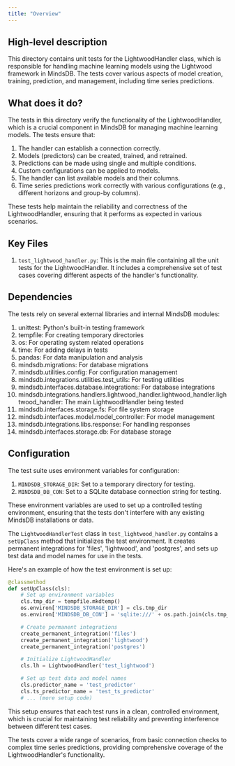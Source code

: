 ```yaml
---
title: "Overview"
---
```


## High-level description
This directory contains unit tests for the LightwoodHandler class, which is responsible for handling machine learning models using the Lightwood framework in MindsDB. The tests cover various aspects of model creation, training, prediction, and management, including time series predictions.

## What does it do?
The tests in this directory verify the functionality of the LightwoodHandler, which is a crucial component in MindsDB for managing machine learning models. The tests ensure that:

1. The handler can establish a connection correctly.
2. Models (predictors) can be created, trained, and retrained.
3. Predictions can be made using single and multiple conditions.
4. Custom configurations can be applied to models.
5. The handler can list available models and their columns.
6. Time series predictions work correctly with various configurations (e.g., different horizons and group-by columns).

These tests help maintain the reliability and correctness of the LightwoodHandler, ensuring that it performs as expected in various scenarios.

## Key Files
1. `test_lightwood_handler.py`: This is the main file containing all the unit tests for the LightwoodHandler. It includes a comprehensive set of test cases covering different aspects of the handler's functionality.

## Dependencies
The tests rely on several external libraries and internal MindsDB modules:

1. unittest: Python's built-in testing framework
2. tempfile: For creating temporary directories
3. os: For operating system related operations
4. time: For adding delays in tests
5. pandas: For data manipulation and analysis
6. mindsdb.migrations: For database migrations
7. mindsdb.utilities.config: For configuration management
8. mindsdb.integrations.utilities.test_utils: For testing utilities
9. mindsdb.interfaces.database.integrations: For database integrations
10. mindsdb.integrations.handlers.lightwood_handler.lightwood_handler.lightwood_handler: The main LightwoodHandler being tested
11. mindsdb.interfaces.storage.fs: For file system storage
12. mindsdb.interfaces.model.model_controller: For model management
13. mindsdb.integrations.libs.response: For handling responses
14. mindsdb.interfaces.storage.db: For database storage

## Configuration
The test suite uses environment variables for configuration:

1. `MINDSDB_STORAGE_DIR`: Set to a temporary directory for testing.
2. `MINDSDB_DB_CON`: Set to a SQLite database connection string for testing.

These environment variables are used to set up a controlled testing environment, ensuring that the tests don't interfere with any existing MindsDB installations or data.

The `LightwoodHandlerTest` class in `test_lightwood_handler.py` contains a `setUpClass` method that initializes the test environment. It creates permanent integrations for 'files', 'lightwood', and 'postgres', and sets up test data and model names for use in the tests.

Here's an example of how the test environment is set up:

```python
@classmethod
def setUpClass(cls):
    # Set up environment variables
    cls.tmp_dir = tempfile.mkdtemp()
    os.environ['MINDSDB_STORAGE_DIR'] = cls.tmp_dir
    os.environ['MINDSDB_DB_CON'] = 'sqlite:///' + os.path.join(cls.tmp_dir, 'mindsdb.sqlite3')

    # Create permanent integrations
    create_permanent_integration('files')
    create_permanent_integration('lightwood')
    create_permanent_integration('postgres')

    # Initialize LightwoodHandler
    cls.lh = LightwoodHandler('test_lightwood')

    # Set up test data and model names
    cls.predictor_name = 'test_predictor'
    cls.ts_predictor_name = 'test_ts_predictor'
    # ... (more setup code)
```

This setup ensures that each test runs in a clean, controlled environment, which is crucial for maintaining test reliability and preventing interference between different test cases.

The tests cover a wide range of scenarios, from basic connection checks to complex time series predictions, providing comprehensive coverage of the LightwoodHandler's functionality.